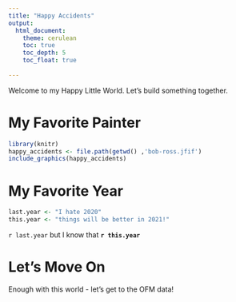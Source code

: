 ```yaml
---
title: "Happy Accidents"
output: 
  html_document:
    theme: cerulean
    toc: true
    toc_depth: 5
    toc_float: true
    
---
```


Welcome to my Happy Little World. Let's build something together.

# My Favorite Painter

```r

library(knitr)
happy_accidents <- file.path(getwd() ,'bob-ross.jfif')
include_graphics(happy_accidents)

```

# My Favorite Year
```r

last.year <- "I hate 2020"
this.year <- "things will be better in 2021!"

```

`r last.year` but I know that **`r this.year`**

# Let's Move On
Enough with this world - let's get to the OFM data!